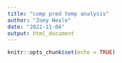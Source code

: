 ```yaml
---
title: "comp pred temp analysis"
author: "Zoey Neale"
date: "2022-11-04"
output: html_document
---
```


```r
knitr::opts_chunk$set(echo = TRUE)
```

